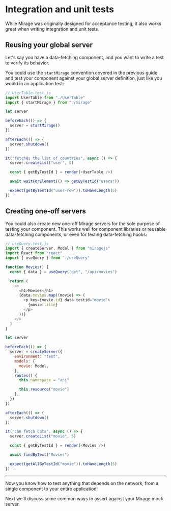 # Integration and unit tests

While Mirage was originally designed for acceptance testing, it also works great when writing integration and unit tests.

## Reusing your global server

Let's say you have a data-fetching component, and you want to write a test to verify its behavior.

You could use the `startMirage` convention covered in the previous guide and test your component against your global server definition, just like you would in an application test:

```js
// UserTable.test.js
import UserTable from "./UserTable"
import { startMirage } from "./mirage"

let server

beforeEach(() => {
  server = startMirage()
})

afterEach(() => {
  server.shutdown()
})

it("fetches the list of countries", async () => {
  server.createList("user", 5)

  const { getByTestId } = render(<UserTable />)

  await waitForElement(() => getByTestId("users"))

  expect(getByTestId("user-row")).toHaveLength(5)
})
```

## Creating one-off servers

You could also create new one-off Mirage servers for the sole purpose of testing your component. This works well for component libraries or reusable data-fetching components, or even for testing data-fetching hooks:

```js
// useQuery.test.js
import { createServer, Model } from "miragejs"
import React from "react"
import { useQuery } from "./useQuery"

function Movies() {
  const { data } = useQuery("get", "/api/movies")

  return (
    <>
      <h1>Movies</h1>
      {data.movies.map((movie) => (
        <p key={movie.id} data-testid="movie">
          {movie.title}
        </p>
      ))}
    </>
  )
}

let server

beforeEach(() => {
  server = createServer({
    environment: "test",
    models: {
      movie: Model,
    },
    routes() {
      this.namespace = "api"

      this.resource("movie")
    },
  })
})

afterEach(() => {
  server.shutdown()
})

it("can fetch data", async () => {
  server.createList("movie", 5)

  const { getByTestId } = render(<Movies />)

  await findByText("Movies")

  expect(getAllByTestId("movie")).toHaveLength(5)
})
```

---

Now you know how to test anything that depends on the network, from a single component to your entire application!

Next we'll discuss some common ways to assert against your Mirage mock server.
